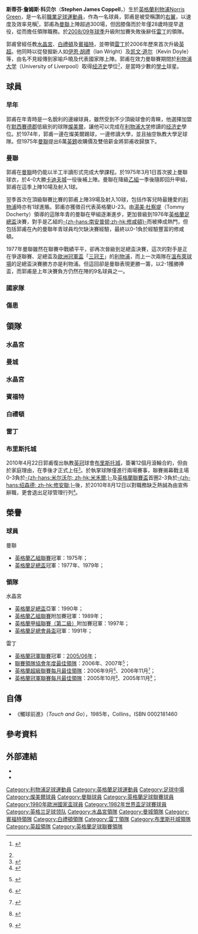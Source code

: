 {{noteTA|G1=足球|G2=MUFC|G3=EPL|G4=FAcup
|T=zh-hans:斯蒂夫·科贝尔;zh-hk:史提夫·郭甫;zh-tw:史蒂夫·科貝爾;
|1=zh-hans:斯蒂夫;zh-hk:史提夫;zh-tw:史蒂夫;
|2=zh-hans:科贝尔;zh-hk:郭甫;zh-tw:科貝爾;
|3=zh-hans:斯蒂芬·詹姆斯·科贝尔;zh-hk:史提芬·占士·郭甫;zh-tw:史蒂芬·詹姆斯·科貝爾;
|4=zh-hans:伊恩·赖特;zh-hk:伊恩·胡禮;zh-tw:伊恩·賴特;
|5=zh-hans:凯文·道尔;zh-hk:奇雲·杜爾;zh-tw:凱文·道爾;
}}
{{Football manager infobox
|          playername = 斯蒂夫·科贝尔<br />''Steve Coppell''
|               image = Steve coppell 2006 promotion celebration cropped.JPG
|         image_size = 220px
|            fullname = Stephen James Coppell
|         dateofbirth = {{birth date and age|1955|7|9|df=y}}
|         cityofbirth = [[利物浦|利物浦]]
|      countryofbirth = [[英格蘭|英格蘭]]
|         dateofdeath = 
|         cityofdeath = 
|      countryofdeath = 
|              height = {{height|ft=5|in=8}}
|            position = [[中場|右中場]]
|         currentclub = 
|          youthyears = 
|          youthclubs = 
|               years = 1973-1975<br />1975-1983
|               clubs = [[特兰米尔流浪者足球俱乐部|燦美爾]]<br />[[曼联足球俱乐部|曼聯]]<br />'''總計'''
|         caps(goals) = {{0}}38 (13)<br />322 (53)<br />'''360 (66)'''
|       nationalyears = 1976<br />1977-1983
|        nationalteam = 英格蘭U-23<br />[[英格蘭足球代表隊|英格蘭]]
| nationalcaps(goals) = {{0}}{{0}}1 {{0}}(0)<br />{{0}}42 {{0}}(7)
| manageryears1  = 1984–1993 |managerclubs1  = [[水晶宫足球俱乐部|水晶宮]]
| manageryears2  = 1995–1996 |managerclubs2  = [[水晶宫足球俱乐部|水晶宮]]
| manageryears3  = 1996      |managerclubs3  = [[曼彻斯特城足球俱乐部|曼城]]
| manageryears4  = 1997–1998 |managerclubs4  = [[水晶宫足球俱乐部|水晶宮]]
| manageryears5  = 1999–2000 |managerclubs5  = [[水晶宫足球俱乐部|水晶宮]]
| manageryears6  = 2001–2002 |managerclubs6  = [[布伦特福德足球俱乐部|布伦特福德]]
| manageryears7  = 2002–2003 |managerclubs7  = [[布莱顿足球俱乐部|布莱顿]]
| manageryears8  = 2003–2009 |managerclubs8  = [[雷丁足球俱乐部|雷丁]]
| manageryears9  = 2010      |managerclubs9  = [[布里斯托尔城足球俱乐部|布里斯托城]]
| manageryears10 = 2012–2013 |managerclubs10 = [[克劳利镇足球俱乐部|克劳利镇]] (足球總監)
| manageryears11 = 2013–2014 |managerclubs11 = [[朴茨茅斯足球俱乐部|朴茨茅斯]] (足球總監)
| manageryears12 = 2016–2017 |managerclubs12 = {{le|喀拉拉爆破手足球會|Kerala Blasters FC|喀拉拉爆破手}}
| manageryears13 = 2017–2018 |managerclubs13 = {{le|Jamshedpur|Jamshedpur FC}}
| manageryears14 = 2018–2019 |managerclubs14 = [[加爾各答體育會|加爾各答]]
}}
'''斯蒂芬·詹姆斯·科贝尔'''（'''Stephen James Coppell'''，{{bd|1955年|7月9日|catIdx=Coppell, Steve}}）生於[[英格蘭|英格蘭]][[利物浦|利物浦]][[Norris_Green|Norris Green]]，是一名前[[職業|職業]][[足球|足球]][[運動員|運動員]]，作為一名球員，郭甫是被受稱讚的[[中場|右翼]]，以速度及效率見稱<small><ref name="guardian1">{{en}} {{cite web |url=http://www.guardian.co.uk/football/2007/feb/11/newsstory.sport6 |title=Big interview: Steve Coppell | Football | The Observer |publisher=The Observer |author=Amy Lawrence |date= |accessdate=2008-09-19 |archive-date=2012-11-13 |archive-url=https://web.archive.org/web/20121113145414/http://www.guardian.co.uk/football/2007/feb/11/newsstory.sport6 |dead-url=no }}</ref></small>，郭甫為[[曼聯|曼聯]]上陣超過300場，但因膝傷而於年僅28歲時提早退役，從而擔任領隊職務。於[[2008年至2009年英格蘭足球冠軍聯賽|2008/09年球季]]升級附加賽失敗後辭任[[雷丁足球俱乐部|雷丁]]的領隊。

郭甫曾經任教[[水晶宫足球俱乐部|水晶宮]]、[[布莱顿足球俱乐部|白禮頓]]及[[布伦特福德足球俱乐部|賓福特]]，並帶領[[雷丁足球俱乐部|雷丁]]於2006年歷來首次升級[[英超|英超]]。他同時以從發掘新人如[[伊恩·胡禮|伊恩·胡禮]]（Ian Wright）及[[凯文·道尔|凯文·道尔]]（Kevin Doyle）等，由名不見經傳到家喻戶曉及代表國家隊上陣。郭甫在效力曼聯賽期間於[[利物浦大学|利物浦大学]]（University of Liverpool）取得[[经济史|经济史]]學位<small><ref name="guardian1"/></small>，是當時少數的[[學士|學士]]球星。

== 球員 ==
===早年===
郭甫在年青時是一名銳利的邊線球員，雖然受到不少頂級球會的青睞，他選擇加盟在[[默西賽德郡|默西賽德郡]]低級別的球隊[[特兰米尔流浪者足球俱乐部|燦美爾]]，讓他可以完成在[[利物浦大学|利物浦大学]]修讀的[[经济史|经济史]]學位。於1974年，郭甫一邊在燦美爾踢球，一邊修讀大學，並且抽空執教大學足球隊。但1975年[[曼聯|曼聯]]提出6萬[[英鎊|英鎊]]收購價及雙倍薪金將郭甫收歸旗下。

===曼聯===
郭甫在[[曼聯|曼聯]]時仍能以半工半讀形式完成大學課程。於1975年3月1日首次披上曼聯球衣，於4-0大勝[[卡迪夫城足球俱乐部|卡迪夫城]]一役後補上陣。曼聯在降級[[英格蘭足球聯賽|乙組]]一季後隨即回升甲組，郭甫在這季上陣10場及射入1球。

翌季首次在頂級聯賽比賽的郭甫上陣39場及射入10球，包括作客兒時最鍾愛的[[利物浦足球俱乐部|利物浦]]時亦有1球進賬。郭甫亦獲徵召代表英格蘭U-23。由[[汤米·多赫蒂|湯美·杜察堤]]（Tommy Docherty）領導的這隊年青的曼聯在甲組逐漸進步，更加晉級到1976年[[英格蘭足總盃|英格蘭足總盃]]決賽，對手是乙組的[[南安普顿足球俱乐部|-{zh-hans:南安普顿;zh-hk:修咸頓}-]]而被捧成熱門，但包括郭甫在內的曼聯年青球員均欠缺決賽經驗，最終以0-1負於經驗豐富的修咸頓。

1977年曼聯雖然在聯賽中戰績平平，卻再次晉級到足總盃決賽，這次的對手是正在爭逐聯賽、足總盃及[[歐聯|歐洲冠軍盃]]「[[三冠王|三冠王]]」的[[利物浦足球俱乐部|利物浦]]，而上一次兩隊在[[溫布萊球場|溫布萊球場]]的足總盃決賽勝方亦是利物浦。但這回卻是曼聯表現更勝一籌，以2-1獲勝捧盃，而郭甫是上年決賽負方仍然在陣的9名球員之一。

===國家隊===

===傷患===

== 領隊 ==
===水晶宮===

===曼城===

===水晶宮===

===賓福特===

===白禮頓===

===雷丁===

===布里斯托城===
2010年4月22日郭甫復出執教[[英冠|英冠]]球會[[布里斯托尔城足球俱乐部|布里斯托城]]，簽署12個月滾輪合約，但由於家庭理由，在季後才正式上任<small><ref>{{cite news |language=en |url=http://news.bbc.co.uk/sport2/hi/football/teams/b/bristol_city/8629045.stm |title=Steve Coppell named as new Bristol City manager |publisher=[[BBC|BBC]] Sport |date=2010-04-22 |accessdate=2010-04-23 |archive-date=2010-04-22 |archive-url=https://web.archive.org/web/20100422130909/http://news.bbc.co.uk/sport2/hi/football/teams/b/bristol_city/8629045.stm |dead-url=no }}</ref></small>。於執掌球隊僅進行兩場賽事，聯賽揭幕戰主場0-3負於[[米尔沃尔足球俱乐部|-{zh-hans:米尔沃尔; zh-hk:米禾爾;}-]]及[[英格蘭聯賽盃|英格蘭聯賽盃]]首圈2-3負於[[绍森德足球俱乐部|-{zh-hans:绍森德; zh-hk:修安聯;}-]]後，於2010年8月12日以對職務缺乏熱誠為由宣佈辭職，更會退出足球管理行列<small><ref>{{cite news |language=en |url=http://news.bbc.co.uk/sport2/hi/football/teams/b/bristol_city/8908308.stm |title=Steve Coppell quits as Bristol City manager |publisher=[[BBC|BBC]] Sport |date=2010-08-12 |accessdate=2010-08-13 |archive-date=2010-08-12 |archive-url=https://web.archive.org/web/20100812193732/http://news.bbc.co.uk/sport2/hi/football/teams/b/bristol_city/8908308.stm |dead-url=no }}</ref></small>。

== 榮譽 ==
=== 球員 ===
;曼聯
*[[英格蘭足球聯賽|英格蘭乙組聯賽]]冠軍：1975年；
*[[英格蘭足總盃|英格蘭足總盃]]冠軍：1977年、1979年；

=== 領隊 ===
;水晶宮
*[[英格蘭足總盃|英格蘭足總盃]]亞軍：1990年；
*[[英格蘭足球聯賽|英格蘭乙組聯賽]]附加賽冠軍：1989年；
*[[英格蘭足球聯賽|英格蘭甲組聯賽（第二級）]]附加賽冠軍：1997年；
*[[英格蘭足總會員盃|英格蘭足總會員盃]]冠軍：1991年；

;雷丁
*[[英格蘭足球冠軍聯賽|英格蘭冠軍聯賽]]冠軍：[[2005年至2006年英格蘭足球冠軍聯賽|2005/06年]]；
*[[英格蘭足球聯賽領隊協會年度最佳領隊|聯賽領隊協會年度最佳領隊]]：2006年、2007年<small><ref>{{en}} {{cite news | title=Coppell wins boss of year award | url=http://news.bbc.co.uk/sport2/hi/football/teams/r/reading/6661535.stm | publisher=[[BBC|BBC]] Sport | date=2007-05-16 | accessdate=2008-11-15 | archive-date=2008-05-10 | archive-url=https://web.archive.org/web/20080510095652/http://news.bbc.co.uk/sport2/hi/football/teams/r/reading/6661535.stm | dead-url=no }}</ref></small>；
*[[英格蘭超級聯賽每月最佳領隊|英格蘭超級聯賽每月最佳領隊]]：2006年9月<small><ref>{{en}} {{cite news | title=Coppell is manager of the month | url=http://news.bbc.co.uk/sport1/hi/football/teams/r/reading/6049304.stm | publisher=[[BBC|BBC]] Sport | date=2006-10-13 | accessdate=2008-11-14 | archive-date=2016-01-13 | archive-url=https://web.archive.org/web/20160113030117/http://news.bbc.co.uk/sport1/hi/football/teams/r/reading/6049304.stm | dead-url=no }}</ref></small>、2006年11月<small><ref>{{en}} {{cite news | title=Coppell wins manager of the month | url=http://news.bbc.co.uk/sport1/hi/football/eng_prem/6163077.stm | publisher=[[BBC|BBC]] Sport | date=2006-12-08 | accessdate=2008-11-14 | archive-date=2016-01-13 | archive-url=https://web.archive.org/web/20160113030134/http://news.bbc.co.uk/sport1/hi/football/eng_prem/6163077.stm | dead-url=no }}</ref></small>；
*[[英格蘭冠軍聯賽每月最佳領隊|英格蘭冠軍聯賽每月最佳領隊]]：2005年10月<small><ref>{{en}} {{cite news | title=Coppell scoops award for October | url=http://news.bbc.co.uk/sport2/hi/football/eng_div_1/4403460.stm | publisher=[[BBC|BBC]] Sport | date=2005-11-03 | accessdate=2008-11-14 | archive-date=2016-03-10 | archive-url=https://web.archive.org/web/20160310074239/http://news.bbc.co.uk/sport2/hi/football/eng_div_1/4403460.stm | dead-url=no }}</ref></small>、2005年11月<small><ref>{{en}} {{cite news | title=Coppell wins manager of the month | url=http://news.bbc.co.uk/sport2/hi/football/teams/r/reading/4488712.stm | publisher=[[BBC|BBC]] Sport | date=2005-12-01 | accessdate=2008-11-15 | archive-date=2016-03-07 | archive-url=https://web.archive.org/web/20160307014624/http://news.bbc.co.uk/sport2/hi/football/teams/r/reading/4488712.stm | dead-url=no }}</ref></small>；

== 自傳 ==
* 《觸球前進》（''Touch and Go''），1985年，Collins，ISBN 0002181460

== 參考資料 ==
<div class="references-small">
<references />
</div>

== 外部連結 ==
*{{soccerbase|1651|斯蒂夫·科贝尔}}
*{{soccerbase (manager)|1148|斯蒂夫·科贝尔}}

{{水晶宮領隊}}
{{布里斯托城領隊}}
{{LMA年度最佳領隊}}

{{Authority control}}
{{DEFAULTSORT:Coppell, Steve}}
[[Category:利物浦足球運動員|Category:利物浦足球運動員]]
[[Category:英格蘭足球運動員|Category:英格蘭足球運動員]]
[[Category:足球中場|Category:足球中場]]
[[Category:燦美爾球員|Category:燦美爾球員]]
[[Category:曼聯球員|Category:曼聯球員]]
[[Category:英格蘭足球聯賽球員|Category:英格蘭足球聯賽球員]]
[[Category:1980年歐洲國家盃球員|Category:1980年歐洲國家盃球員]]
[[Category:1982年世界盃足球賽球員|Category:1982年世界盃足球賽球員]]
[[Category:英格兰足球领队|Category:英格兰足球领队]]
[[Category:水晶宮領隊|Category:水晶宮領隊]]
[[Category:曼城領隊|Category:曼城領隊]]
[[Category:賓福特領隊|Category:賓福特領隊]]
[[Category:白禮頓領隊|Category:白禮頓領隊]]
[[Category:雷丁領隊|Category:雷丁領隊]]
[[Category:布里斯托城領隊|Category:布里斯托城領隊]]
[[Category:英超領隊|Category:英超領隊]]
[[Category:英格蘭足球聯賽領隊|Category:英格蘭足球聯賽領隊]]
